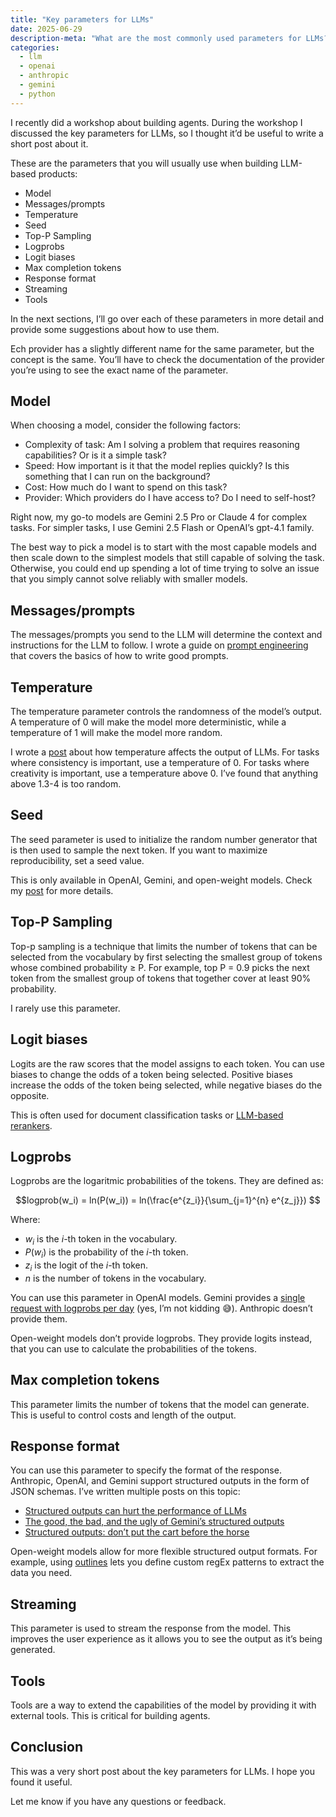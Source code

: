 ```yaml
---
title: "Key parameters for LLMs"
date: 2025-06-29
description-meta: "What are the most commonly used parameters for LLMs?"
categories:
  - llm
  - openai
  - anthropic
  - gemini
  - python
---
```


I recently did a workshop about building agents. During the workshop I discussed the key parameters for LLMs, so I thought it'd be useful to write a short post about it.

These are the parameters that you will usually use when building LLM-based products:

- Model
- Messages/prompts
- Temperature
- Seed
- Top-P Sampling
- Logprobs
- Logit biases
- Max completion tokens
- Response format
- Streaming
- Tools

In the next sections, I'll go over each of these parameters in more detail and provide some suggestions about how to use them.

:::{.callout-note}
Ech provider has a slightly different name for the same parameter, but the concept is the same. You'll have to check the documentation of the provider you're using to see the exact name of the parameter.
:::

## Model

When choosing a model, consider the following factors:

- Complexity of task: Am I solving a problem that requires reasoning capabilities? Or is it a simple task?
- Speed: How important is it that the model replies quickly? Is this something that I can run on the background?
- Cost: How much do I want to spend on this task?
- Provider: Which providers do I have access to? Do I need to self-host?

Right now, my go-to models are Gemini 2.5 Pro or Claude 4 for complex tasks. For simpler tasks, I use Gemini 2.5 Flash or OpenAI's gpt-4.1 family.

The best way to pick a model is to start with the most capable models and then scale down to the simplest models that still capable of solving the task. Otherwise, you could end up spending a lot of time trying to solve an issue that you simply cannot solve reliably with smaller models.

## Messages/prompts

The messages/prompts you send to the LLM will determine the context and instructions for the LLM to follow. I wrote a guide on [prompt engineering](https://dylancastillo.co/posts/prompt-engineering-101.html) that covers the basics of how to write good prompts.

## Temperature

The temperature parameter controls the randomness of the model's output. A temperature of 0 will make the model more deterministic, while a temperature of 1 will make the model more random.

I wrote a [post](https://dylancastillo.co/posts/seed-temperature-llms.html) about how temperature affects the output of LLMs. For tasks where consistency is important, use a temperature of 0. For tasks where creativity is important, use a temperature above 0. I've found that anything above 1.3-4 is too random.

## Seed

The seed parameter is used to initialize the random number generator that is then used to sample the next token. If you want to maximize reproducibility, set a seed value.

This is only available in OpenAI, Gemini, and open-weight models. Check my [post](https://dylancastillo.co/posts/seed-temperature-llms.html) for more details.

## Top-P Sampling

Top-p sampling is a technique that limits the number of tokens that can be selected from the vocabulary by first selecting the smallest group of tokens whose combined probability ≥ P. For example, top P = 0.9 picks the next token from the smallest group of tokens that together cover at least 90% probability.

I rarely use this parameter.

## Logit biases

Logits are the raw scores that the model assigns to each token. You can use biases to change the odds of a token being selected. Positive biases increase the odds of the token being selected, while negative biases do the opposite.

This is often used for document classification tasks or [LLM-based rerankers](https://cookbook.openai.com/examples/search_reranking_with_cross-encoders).

## Logprobs

Logprobs are the logaritmic probabilities of the tokens. They are defined as:

$$logprob(w_i) = ln(P(w_i)) = ln(\frac{e^{z_i}}{\sum_{j=1}^{n} e^{z_j}}) $$

Where:

- $w_i$ is the $i$-th token in the vocabulary.
- $P(w_i)$ is the probability of the $i$-th token.
- $z_i$ is the logit of the $i$-th token.
- $n$ is the number of tokens in the vocabulary.

You can use this parameter in OpenAI models. Gemini provides a [single request with logprobs per day](https://discuss.ai.google.dev/t/get-logprobs-at-output-token-level/54418/15) (yes, I'm not kidding 😅). Anthropic doesn't provide them.

Open-weight models don't provide logprobs. They provide logits instead, that you can use to calculate the probabilities of the tokens.

## Max completion tokens

This parameter limits the number of tokens that the model can generate. This is useful to control costs and length of the output.

## Response format

You can use this parameter to specify the format of the response. Anthropic, OpenAI, and Gemini support structured outputs in the form of JSON schemas. I've written multiple posts on this topic:

- [Structured outputs can hurt the performance of LLMs](https://dylancastillo.co/posts/say-what-you-mean-sometimes.html)
- [The good, the bad, and the ugly of Gemini's structured outputs](https://dylancastillo.co/posts/gemini-structured-outputs.html)
- [Structured outputs: don’t put the cart before the horse](https://dylancastillo.co/posts/llm-pydantic-order-matters.html)

Open-weight models allow for more flexible structured output formats. For example, using [outlines](https://dottxt-ai.github.io/outlines/latest/) lets you define custom regEx patterns to extract the data you need.

## Streaming

This parameter is used to stream the response from the model. This improves the user experience as it allows you to see the output as it's being generated.

## Tools

Tools are a way to extend the capabilities of the model by providing it with external tools. This is critical for building agents.

## Conclusion

This was a very short post about the key parameters for LLMs. I hope you found it useful.

Let me know if you have any questions or feedback.
